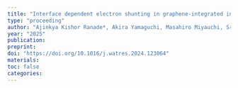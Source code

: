 ```yaml
---
title: "Interface dependent electron shunting in graphene-integrated intimately coupled photocatalytic biodegradation"
type: "proceeding"
author: "Ajinkya Kishor Ranade*, Akira Yamaguchi, Masahiro Miyauchi, Sreenivasan Ramaswami, Chihiro Yoshimura"
year: "2025"
publication:
preprint: 
doi: "https://doi.org/10.1016/j.watres.2024.123064"
materials: 
toc: false
categories:
---
```

